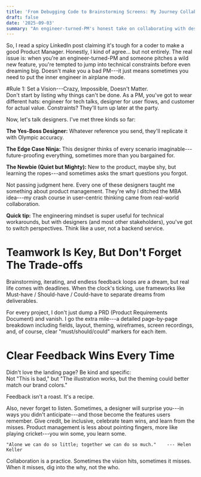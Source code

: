 ```yaml
---
title: 'From Debugging Code to Brainstorming Screens: My Journey Collaborating With Designers'
draft: false
date: '2025-09-03'
summary: "An engineer-turned-PM's honest take on collaborating with designers. From setting wild visions to giving clear feedback, discover how to switch from technical constraints to user-centric thinking while building products that actually work."
---
```

So, I read a spicy LinkedIn post claiming it's tough for a coder to make
a good Product Manager. Honestly, I kind of agree... but not entirely.
The real issue is: when you're an engineer-turned-PM and someone pitches
a wild new feature, you're tempted to jump into technical constraints
before even dreaming big. Doesn't make you a bad PM---it just means
sometimes you need to put the inner engineer in airplane mode.

#Rule 1: Set a Vision---Crazy, Impossible, Doesn't Matter.\
Don't start by listing why things can't be done. As a PM, you've got to
wear different hats: engineer for tech talks, designer for user flows,
and customer for actual value. Constraints? They'll turn up later at the
party.

Now, let's talk designers. I've met three kinds so far:

**The Yes-Boss Designer:** Whatever reference you send, they'll
replicate it with Olympic accuracy.

**The Edge Case Ninja:** This designer thinks of every scenario
imaginable---future-proofing everything, sometimes more than you
bargained for.

**The Newbie (Quiet but Mighty):** New to the product, maybe shy, but
learning the ropes---and sometimes asks the smart questions you forgot.

Not passing judgment here. Every one of these designers taught me
something about product management. They're why I ditched the MBA
idea---my crash course in user-centric thinking came from real-world
collaboration.

**Quick tip:** The engineering mindset is super useful for technical
workarounds, but with designers (and most other stakeholders), you've
got to switch perspectives. Think like a user, not a backend service.

# Teamwork Is Key, But Don't Forget The Trade-offs

Brainstorming, iterating, and endless feedback loops are a dream, but
real life comes with deadlines. When the clock's ticking, use frameworks
like Must-have / Should-have / Could-have to separate dreams from
deliverables.

For every project, I don't just dump a PRD (Product Requirements
Document) and vanish. I go the extra mile---a detailed page-by-page
breakdown including fields, layout, theming, wireframes, screen
recordings, and, of course, clear "must/should/could" markers for each
item.

# Clear Feedback Wins Every Time

Didn't love the landing page? Be kind and specific:\
Not "This is bad," but "The illustration works, but the theming could
better match our brand colors."

Feedback isn't a roast. It's a recipe.

Also, never forget to listen. Sometimes, a designer will surprise
you---in ways you didn't anticipate---and those become the features
users remember. Give credit, be inclusive, celebrate team wins, and
learn from the misses. Product management is less about pointing
fingers, more like playing cricket---you win some, you learn some.

`` "Alone we can do so little; together we can do so much."    --- Helen Keller ``

Collaboration is a practice. Sometimes the vision hits, sometimes it
misses. When it misses, dig into the why, not the who.
